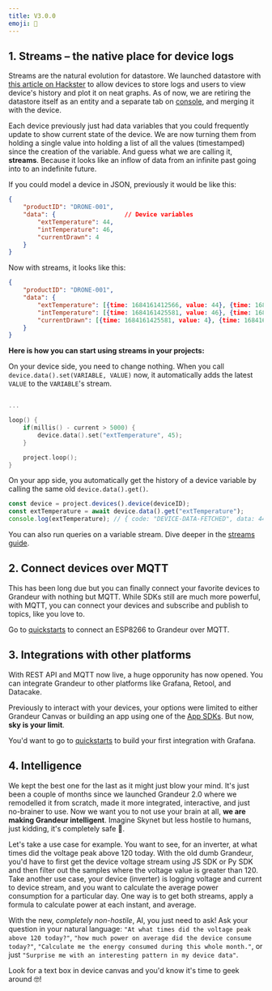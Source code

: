 ```yaml
---
title: V3.0.0
emoji: 🚀
---
```


## 1. Streams – the native place for device logs

Streams are the natural evolution for datastore. We launched datastore with [this article on Hackster](https://www.hackster.io/grandeurdev/data-persistence-in-iot-with-grander-fd09ee) to allow devices to store logs and users to view device's history and plot it on neat graphs. As of now, we are retiring the datastore itself as an entity and a separate tab on [console](https://console.grandeur.dev), and merging it with the device.

Each device previously just had data variables that you could frequently update to show current state of the device. We are now turning them from holding a single value into holding a list of all the values (timestamped) since the creation of the variable. And guess what we are calling it, **streams**. Because it looks like an inflow of data from an infinite past going into to an indefinite future.

If you could model a device in JSON, previously it would be like this:

```json
{
    "productID": "DRONE-001",
    "data": {                   // Device variables
        "extTemperature": 44,
        "intTemperature": 46,
        "currentDrawn": 4
    }
}
```

Now with streams, it looks like this:

```json
{
    "productID": "DRONE-001",
    "data": {
        "extTemperature": [{time: 1684161412566, value: 44}, {time: 1684161413566, value: 45}, {time: 1684161414568, value: 45}, {time: 1684161415569, value: 45}, {time: 1684161416570, value: 45}, {time: 1684161417571, value: 44}, {time: 1684161418573, value: 44}, {time: 1684161419575, value: 43}, {time: 1684161420576, value: 43}, {time: 1684161421577, value: 43}, ...],
        "intTemperature": [{time: 1684161425581, value: 46}, {time: 1684161426582, value: 47}, {time: 1684161427583, value: 47}, {time: 1684161428497, value: 47}, {time: 1684161429498, value: 47}, {time: 1684161430499, value: 46}, {time: 1684161431500, value: 46}, {time: 1684161432501, value: 46}, {time: 1684161433502, value: 47}, {time: 1684161434504, value: 47}, ...],
        "currentDrawn": [{time: 1684161425581, value: 4}, {time: 1684161426582, value: 5}, {time: 1684161427583, value: 5}, {time: 1684161428497, value: 5}, {time: 1684161429498, value: 5}, {time: 1684161430499, value: 4}, {time: 1684161431500, value: 4}, {time: 1684161432501, value: 3}, {time: 1684161433502, value: 3}, {time: 1684161434504, value: 3}, ...],
    }
}
```

**Here is how you can start using streams in your projects:**

On your device side, you need to change nothing. When you call `device.data().set(VARIABLE, VALUE)` now, it automatically adds the latest `VALUE` to the `VARIABLE`'s stream.

```cpp

...

loop() {
    if(millis() - current > 5000) {
        device.data().set("extTemperature", 45);
    }

    project.loop();
}
```

On your app side, you automatically get the history of a device variable by calling the same old `device.data().get()`.

```js
const device = project.devices().device(deviceID);
const extTemperature = await device.data().get("extTemperature");
console.log(extTemperature); // { code: "DEVICE-DATA-FETCHED", data: 44, logs: [ { time: 1684161412566, value: 44 }, { time: 1684161413566, value: 45 }, { time: 1684161414568, value: 45 }, { time: 1684161415569, value: 45 }, { time: 1684161416570, value: 45 }, { time: 1684161417571, value: 44 }, { time: 1684161418573, value: 44 }, { time: 1684161419575, value: 43 }, { time: 1684161420576, value: 43 }, { time: 1684161421577, value: 43 }, ...] }
```

You can also run queries on a variable stream. Dive deeper in the [streams guide](guides/devices/streams).

## 2. Connect devices over MQTT

This has been long due but you can finally connect your favorite devices to Grandeur with nothing but MQTT. While SDKs still are much more powerful, with MQTT, you can connect your devices and subscribe and publish to topics, like you love to.

Go to [quickstarts](../quickstart/connect-devices-over-mqtt) to connect an ESP8266 to Grandeur over MQTT.
 
## 3. Integrations with other platforms

With REST API and MQTT now live, a huge opporunity has now opened. You can integrate Grandeur to other platforms like Grafana, Retool, and Datacake.

Previously to interact with your devices, your options were limited to either Grandeur Canvas or building an app using one of the [App SDKs](references/app-sdk). But now, **sky is your limit**.

You'd want to go to [quickstarts](quickstart/connect-grafana) to build your first integration with Grafana.

## 4. Intelligence

We kept the best one for the last as it might just blow your mind. It's just been a couple of months since we launched Grandeur 2.0 where we remodelled it from scratch, made it more integrated, interactive, and just no-brainer to use. Now we want you to not use your brain at all, **we are making Grandeur intelligent**. Imagine Skynet but less hostile to humans, just kidding, it's completely safe 🤖.

Let's take a use case for example. You want to see, for an inverter, at what times did the voltage peak above 120 today. With the old dumb Grandeur, you'd have to first get the device voltage stream using JS SDK or Py SDK and then filter out the samples where the voltage value is greater than 120. Take another use case, your device (inverter) is logging voltage and current to device stream, and you want to calculate the average power consumption for a particular day. One way is to get both streams, apply a formula to calculate power at each instant, and average.

With the new, *completely non-hostile*, AI, you just need to ask! Ask your question in your natural language: `"At what times did the voltage peak above 120 today?"`, `"how much power on average did the device consume today?"`, `"Calculate me the energy consumed during this whole month."`, or just `"Surprise me with an interesting pattern in my device data"`.

Look for a text box in device canvas and you'd know it's time to geek around 🤓!